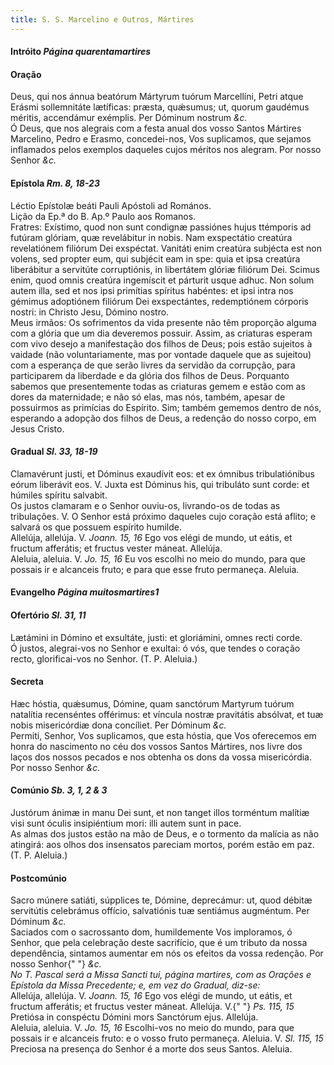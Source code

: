 ```yaml
---
title: S. S. Marcelino e Outros, Mártires
---
```


<h4 class="text-center">
  Intróito <em>Página quarentamartires</em>
</h4>

<h4 class="text-center">Oração</h4>
<div class="container-fluid">
  <div class="row">
    <div class="col-6 dropcaps text-justify">
      Deus, qui nos ánnua beatórum Mártyrum tuórum Marcellíni, Petri atque
      Erásmi sollemnitáte lætíficas: præsta, quǽsumus; ut, quorum gaudémus
      méritis, accendámur exémplis. Per Dóminum nostrum <em>&c.</em>
    </div>
    <div class="col-6 dropcaps text-justify">
      Ó Deus, que nos alegrais com a festa anual dos vosso Santos Mártires
      Marcelino, Pedro e Erasmo, concedei-nos, Vos suplicamos, que sejamos
      inflamados pelos exemplos daqueles cujos méritos nos alegram. Por nosso
      Senhor <em>&c.</em>
    </div>
  </div>
</div>

<h4 class="text-center">
  Epístola <em>Rm. 8, 18-23</em>
</h4>
<div class="container-fluid">
  <div class="row">
    <div class="col-6 text-justify">
      Léctio Epístolæ beáti Pauli Apóstoli ad Romános.
    </div>
    <div class="col-6 text-justify">
      Lição da Ep.ª do B. Ap.º Paulo aos Romanos.
    </div>
    <div class="col-6 dropcaps text-justify">
      Fratres: Exístimo, quod non sunt condignæ passiónes hujus ttémporis ad
      futúram glóriam, quæ revelábitur in nobis. Nam exspectátio creatúra
      revelatiónem filiórum Dei exspéctat. Vanitáti enim creatúra subjécta est
      non volens, sed propter eum, qui subjécit eam in spe: quia et ipsa
      creatúra liberábitur a servitúte corruptiónis, in libertátem glóriæ
      filiórum Dei. Scimus enim, quod omnis creatúra ingemíscit et párturit
      usque adhuc. Non solum autem illa, sed et nos ipsi primítias spíritus
      habéntes: et ipsi intra nos gémimus adoptiónem filiórum Dei exspectántes,
      redemptiónem córporis nostri: in Christo Jesu, Dómino nostro.
    </div>
    <div class="col-6 dropcaps text-justify">
      Meus irmãos: Os sofrimentos da vida presente não têm proporção alguma com
      a glória que um dia deveremos possuir. Assim, as criaturas esperam com
      vivo desejo a manifestação dos filhos de Deus; pois estão sujeitos à
      vaidade (não voluntariamente, mas por vontade daquele que as sujeitou) com
      a esperança de que serão livres da servidão da corrupção, para
      participarem da liberdade e da glória dos filhos de Deus. Porquanto
      sabemos que presentemente todas as criaturas gemem e estão com as dores da
      maternidade; e não só elas, mas nós, também, apesar de possuirmos as
      primícias do Espírito. Sim; também gememos dentro de nós, esperando a
      adopção dos filhos de Deus, a redenção do nosso corpo, em Jesus Cristo.
    </div>
  </div>
</div>

<h4 class="text-center">
  Gradual <em>Sl. 33, 18-19</em>
</h4>
<div class="container-fluid">
  <div class="row">
    <div class="col-6 dropcaps text-justify">
      Clamavérunt justi, et Dóminus exaudívit eos: et ex ómnibus tribulatiónibus
      eórum liberávit eos. V. Juxta est Dóminus his, qui tribuláto sunt corde:
      et húmiles spíritu salvabit.
    </div>
    <div class="col-6 dropcaps text-justify">
      Os justos clamaram e o Senhor ouviu-os, livrando-os de todas as
      tribulações. V. O Senhor está próximo daqueles cujo coração está aflito; e
      salvará os que possuem espírito humilde.
    </div>
    <div class="col-6 text-justify">
      Allelúja, allelúja. V. <em>Joann. 15, 16</em> Ego vos elégi de mundo, ut
      eátis, et fructum afferátis; et fructus vester máneat. Allelúja.
    </div>
    <div class="col-6 text-justify">
      Aleluia, aleluia. V. <em>Jo. 15, 16</em> Eu vos escolhi no meio do mundo,
      para que possais ir e alcanceis fruto; e para que esse fruto permaneça.
      Aleluia.
    </div>
  </div>
</div>

<h4 class="text-center">
  Evangelho <em>Página muitosmartires1</em>
</h4>

<h4 class="text-center">
  Ofertório <em>Sl. 31, 11</em>
</h4>
<div class="container-fluid">
  <div class="row">
    <div class="col-6 dropcaps text-justify">
      Lætámini in Dómino et exsultáte, justi: et gloriámini, omnes recti corde.
    </div>
    <div class="col-6 dropcaps text-justify">
      Ó justos, alegrai-vos no Senhor e exultai: ó vós, que tendes o coração
      recto, glorificai-vos no Senhor. (T. P. Aleluia.)
    </div>
  </div>
</div>

<h4 class="text-center">Secreta</h4>
<div class="container-fluid">
  <div class="row">
    <div class="col-6 dropcaps text-justify">
      Hæc hóstia, quǽsumus, Dómine, quam sanctórum Martyrum tuórum natalítia
      recenséntes offérimus: et víncula nostræ pravitátis absólvat, et tuæ nobis
      misericórdiæ dona concíliet. Per Dóminum <em>&c.</em>
    </div>
    <div class="col-6 dropcaps text-justify">
      Permiti, Senhor, Vos suplicamos, que esta hóstia, que Vos oferecemos em
      honra do nascimento no céu dos vossos Santos Mártires, nos livre dos laços
      dos nossos pecados e nos obtenha os dons da vossa misericórdia. Por nosso
      Senhor <em>&c.</em>
    </div>
  </div>
</div>

<h4 class="text-center">
  Comúnio <em>Sb. 3, 1, 2 & 3</em>
</h4>
<div class="container-fluid">
  <div class="row">
    <div class="col-6 dropcaps text-justify">
      Justórum ánimæ in manu Dei sunt, et non tanget illos torméntum malítiæ
      visi sunt óculis insipiéntium mori: illi autem sunt in pace.
    </div>
    <div class="col-6 dropcaps text-justify">
      As almas dos justos estão na mão de Deus, e o tormento da malícia as não
      atingirá: aos olhos dos insensatos pareciam mortos, porém estão em paz.
      (T. P. Aleluia.)
    </div>
  </div>
</div>

<h4 class="text-center">Postcomúnio</h4>
<div class="container-fluid">
  <div class="row">
    <div class="col-6 dropcaps text-justify">
      Sacro múnere satiáti, súpplices te, Dómine, deprecámur: ut, quod débitæ
      servitútis celebrámus offício, salvatiónis tuæ sentiámus augméntum. Per
      Dóminum <em>&c.</em>
    </div>
    <div class="col-6 dropcaps text-justify">
      Saciados com o sacrossanto dom, humildemente Vos imploramos, ó Senhor, que
      pela celebração deste sacrifício, que é um tributo da nossa dependência,
      sintamos aumentar em nós os efeitos da vossa redenção. Por nosso Senhor{" "}
      <em>&c.</em>
    </div>
  </div>
</div>

<em>
  No T. Pascal será a Missa Sancti tui, página martires, com as Orações e
  Epístola da Missa Precedente; e, em vez do Gradual, diz-se:
</em>

<div class="container-fluid">
  <div class="row">
    <div class="col-6 text-justify">
      Allelúja, allelúja. V. <em>Joann. 15, 16</em> Ego vos elégi de mundo, ut
      eátis, et fructum afferátis; et fructus vester máneat. Allelúja. V.{" "}
      <em>Ps. 115, 15</em> Pretiósa in conspéctu Dómini mors Sanctórum ejus.
      Allelúja.
    </div>
    <div class="col-6 text-justify">
      Aleluia, aleluia. V. <em>Jo. 15, 16</em> Escolhi-vos no meio do mundo,
      para que possais ir e alcanceis fruto: e o vosso fruto permaneça. Aleluia.
      V. <em>Sl. 115, 15</em> Preciosa na presença do Senhor é a morte dos seus
      Santos. Aleluia.
    </div>
  </div>
</div>
